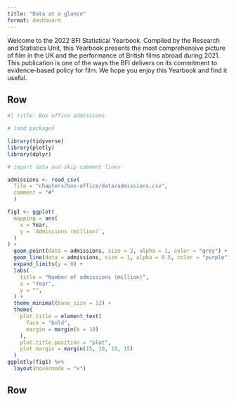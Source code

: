 ```yaml
---
title: "Data at a glance"
format: dashboard
---
```


Welcome to the 2022 BFI Statistical Yearbook. Compiled by the Research and Statistics Unit, this Yearbook presents the most comprehensive picture of film in the UK and the performance of British films abroad during 2021. This publication is one of the ways the BFI delivers on its commitment to evidence-based policy for film. We hope you enjoy this Yearbook and find it useful.

## Row {height=70%}

```r
#| title: Box office admissions

# load packages

library(tidyverse)
library(plotly)
library(dplyr)

# import data and skip comment lines

admissions <- read_csv(
  file = "chapters/box-office/data/admissions.csv", 
  comment = "#"
  )

fig1 <- ggplot(
  mapping = aes(
    x = Year,
    y = `Admissions (million)`,
  )
) +
  geom_point(data = admissions, size = 2, alpha = 1, color = "grey") +
  geom_line(data = admissions, size = 1, alpha = 0.5, color = "purple") +
  expand_limits(y = 0) +
  labs(
    title = "Number of admissions (million)",
    x = "Year",
    y = "",
  ) +
  theme_minimal(base_size = 12) +
  theme(
    plot.title = element_text(
      face = "bold",
      margin = margin(b = 10)
    ),
    plot.title.position = "plot",
    plot.margin = margin(15, 10, 10, 15)
  )
ggplotly(fig1) %>%
  layout(hovermode = "x")
```

## Row {height=30%}

```python
```

```python
```